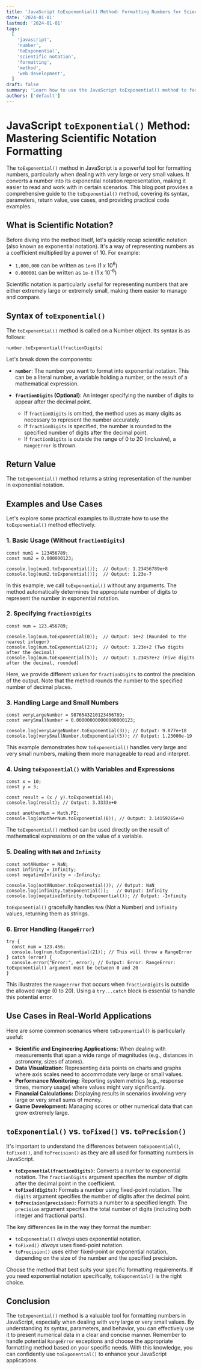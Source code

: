 ```yaml
---
title: 'JavaScript toExponential() Method: Formatting Numbers for Scientific Notation Explained with Examples'
date: '2024-01-01'
lastmod: '2024-01-01'
tags:
  [
    'javascript',
    'number',
    'toExponential',
    'scientific notation',
    'formatting',
    'method',
    'web development',
  ]
draft: false
summary: 'Learn how to use the JavaScript toExponential() method to format numbers in scientific (exponential) notation. This comprehensive guide provides detailed explanations, code examples, and use cases to master number formatting in JavaScript.'
authors: ['default']
---
```


# JavaScript `toExponential()` Method: Mastering Scientific Notation Formatting

The `toExponential()` method in JavaScript is a powerful tool for formatting numbers, particularly when dealing with very large or very small values. It converts a number into its exponential notation representation, making it easier to read and work with in certain scenarios. This blog post provides a comprehensive guide to the `toExponential()` method, covering its syntax, parameters, return value, use cases, and providing practical code examples.

## What is Scientific Notation?

Before diving into the method itself, let's quickly recap scientific notation (also known as exponential notation). It's a way of representing numbers as a coefficient multiplied by a power of 10. For example:

- `1,000,000` can be written as `1e+6` (1 x 10<sup>6</sup>)
- `0.000001` can be written as `1e-6` (1 x 10<sup>-6</sup>)

Scientific notation is particularly useful for representing numbers that are either extremely large or extremely small, making them easier to manage and compare.

## Syntax of `toExponential()`

The `toExponential()` method is called on a Number object. Its syntax is as follows:

```plaintext
number.toExponential(fractionDigits)
```

Let's break down the components:

- **`number`**: The number you want to format into exponential notation. This can be a literal number, a variable holding a number, or the result of a mathematical expression.
- **`fractionDigits` (Optional)**: An integer specifying the number of digits to appear after the decimal point.

  - If `fractionDigits` is omitted, the method uses as many digits as necessary to represent the number accurately.
  - If `fractionDigits` is specified, the number is rounded to the specified number of digits after the decimal point.
  - If `fractionDigits` is outside the range of 0 to 20 (inclusive), a `RangeError` is thrown.

## Return Value

The `toExponential()` method returns a string representation of the number in exponential notation.

## Examples and Use Cases

Let's explore some practical examples to illustrate how to use the `toExponential()` method effectively.

### 1. Basic Usage (Without `fractionDigits`)

```plaintext
const num1 = 123456789;
const num2 = 0.000000123;

console.log(num1.toExponential());  // Output: 1.23456789e+8
console.log(num2.toExponential());  // Output: 1.23e-7
```

In this example, we call `toExponential()` without any arguments. The method automatically determines the appropriate number of digits to represent the number in exponential notation.

### 2. Specifying `fractionDigits`

```plaintext
const num = 123.456789;

console.log(num.toExponential(0));  // Output: 1e+2 (Rounded to the nearest integer)
console.log(num.toExponential(2));  // Output: 1.23e+2 (Two digits after the decimal)
console.log(num.toExponential(5));  // Output: 1.23457e+2 (Five digits after the decimal, rounded)
```

Here, we provide different values for `fractionDigits` to control the precision of the output. Note that the method rounds the number to the specified number of decimal places.

### 3. Handling Large and Small Numbers

```plaintext
const veryLargeNumber = 9876543210123456789;
const verySmallNumber = 0.000000000000000000123;

console.log(veryLargeNumber.toExponential(3)); // Output: 9.877e+18
console.log(verySmallNumber.toExponential(5)); // Output: 1.23000e-19
```

This example demonstrates how `toExponential()` handles very large and very small numbers, making them more manageable to read and interpret.

### 4. Using `toExponential()` with Variables and Expressions

```plaintext
const x = 10;
const y = 3;

const result = (x / y).toExponential(4);
console.log(result); // Output: 3.3333e+0

const anotherNum = Math.PI;
console.log(anotherNum.toExponential(8)); // Output: 3.14159265e+0
```

The `toExponential()` method can be used directly on the result of mathematical expressions or on the value of a variable.

### 5. Dealing with `NaN` and `Infinity`

```plaintext
const notANumber = NaN;
const infinity = Infinity;
const negativeInfinity = -Infinity;

console.log(notANumber.toExponential()); // Output: NaN
console.log(infinity.toExponential());   // Output: Infinity
console.log(negativeInfinity.toExponential()); // Output: -Infinity
```

`toExponential()` gracefully handles `NaN` (Not a Number) and `Infinity` values, returning them as strings.

### 6. Error Handling (`RangeError`)

```plaintext
try {
  const num = 123.456;
  console.log(num.toExponential(21)); // This will throw a RangeError
} catch (error) {
  console.error("Error:", error); // Output: Error: RangeError: toExponential() argument must be between 0 and 20
}
```

This illustrates the `RangeError` that occurs when `fractionDigits` is outside the allowed range (0 to 20). Using a `try...catch` block is essential to handle this potential error.

## Use Cases in Real-World Applications

Here are some common scenarios where `toExponential()` is particularly useful:

- **Scientific and Engineering Applications:** When dealing with measurements that span a wide range of magnitudes (e.g., distances in astronomy, sizes of atoms).
- **Data Visualization:** Representing data points on charts and graphs where axis scales need to accommodate very large or small values.
- **Performance Monitoring:** Reporting system metrics (e.g., response times, memory usage) where values might vary significantly.
- **Financial Calculations:** Displaying results in scenarios involving very large or very small sums of money.
- **Game Development:** Managing scores or other numerical data that can grow extremely large.

## `toExponential()` vs. `toFixed()` vs. `toPrecision()`

It's important to understand the differences between `toExponential()`, `toFixed()`, and `toPrecision()` as they are all used for formatting numbers in JavaScript.

- **`toExponential(fractionDigits)`:** Converts a number to exponential notation. The `fractionDigits` argument specifies the number of digits after the decimal point in the coefficient.
- **`toFixed(digits)`:** Formats a number using fixed-point notation. The `digits` argument specifies the number of digits after the decimal point.
- **`toPrecision(precision)`:** Formats a number to a specified length. The `precision` argument specifies the total number of digits (including both integer and fractional parts).

The key differences lie in the way they format the number:

- `toExponential()` _always_ uses exponential notation.
- `toFixed()` _always_ uses fixed-point notation.
- `toPrecision()` uses either fixed-point or exponential notation, depending on the size of the number and the specified precision.

Choose the method that best suits your specific formatting requirements. If you need exponential notation specifically, `toExponential()` is the right choice.

## Conclusion

The `toExponential()` method is a valuable tool for formatting numbers in JavaScript, especially when dealing with very large or very small values. By understanding its syntax, parameters, and behavior, you can effectively use it to present numerical data in a clear and concise manner. Remember to handle potential `RangeError` exceptions and choose the appropriate formatting method based on your specific needs. With this knowledge, you can confidently use `toExponential()` to enhance your JavaScript applications.

